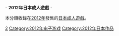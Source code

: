 {{Adultgame-YearCat}}
{{c|2011年日本成人遊戲}} - '''2012年日本成人遊戲''' - {{c|2013年日本成人遊戲}}

本分類收錄在[[2012年|2012年]]發售的[[日本成人遊戲|日本成人遊戲]]。

[[Category:各年日本成人遊戲|2]]
[[Category:2012年电子游戏|Category:2012年电子游戏]]
[[Category:2012年日本作品|Category:2012年日本作品]]
